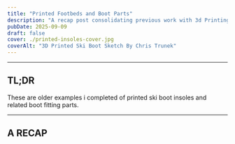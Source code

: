 ```yaml
---
title: "Printed Footbeds and Boot Parts"
description: "A recap post consolidating previous work with 3d Printing ski boot foot beds and boot fitting parts"
pubDate: 2025-09-09
draft: false
cover: ./printed-insoles-cover.jpg
coverAlt: "3D Printed Ski Boot Sketch By Chris Trunek"
---
```






---
## TL;DR
These are older examples i completed of printed ski boot insoles and related boot fitting parts. 

---

## A RECAP  



<blockquote
  class="instagram-media"
  data-instgrm-permalink="https://www.instagram.com/p/B7UwuebFpua/"
  data-instgrm-version="14"
  data-instgrm-captioned
></blockquote>



<blockquote
  class="instagram-media"
  data-instgrm-permalink="https://www.instagram.com/p/B7V8Kpfl3R8/"
  data-instgrm-version="14"
  data-instgrm-captioned
></blockquote>




<blockquote
  class="instagram-media"
  data-instgrm-permalink="https://www.instagram.com/p/B7-MchzlTlV/"
  data-instgrm-version="14"
  data-instgrm-captioned
></blockquote>



